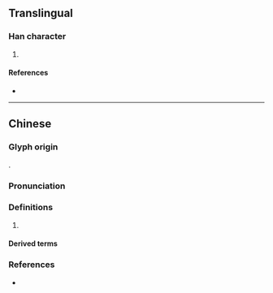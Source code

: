 {{character info/new}}
==Translingual==

===Han character===
{{Han char|rn=32|rad=土|as=09|sn=12|four=|canj=GJCM|ids=⿰土空}}

# {{defn|Han|sort=土09}}

====References====
* {{Han ref|kx=0230.350|dkj=05175|hdz=10458.040|uh=57EA|ud=22506}}

----

==Chinese==
{{zh-forms}}

===Glyph origin===
{{Han etym}}
{{Han compound|土|空|c1=s|c2=p|t1=earth|ls=psc}}.

===Pronunciation===
{{zh-pron
|m=kōng
|c=hung1
|mc=y
|oc=y
|cat=
}}

===Definitions===
{{zh-hanzi}}

# {{rfdef|zh}}

====Derived terms====
{{zh-der|白石埪}}

===References===
* {{R:yue:Jyutping Database}}